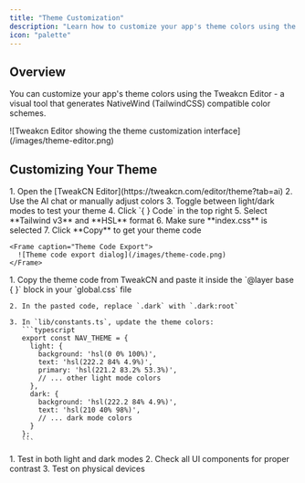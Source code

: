 ```yaml
---
title: "Theme Customization"
description: "Learn how to customize your app's theme colors using the Tweakcn visual editor"
icon: "palette"
---
```


## Overview

You can customize your app's theme colors using the Tweakcn Editor - a visual tool that generates NativeWind (TailwindCSS) compatible color schemes.

<Frame caption="Tweakcn Editor - Visual Theme Designer">
  ![Tweakcn Editor showing the theme customization interface](/images/theme-editor.png)
</Frame>

## Customizing Your Theme

<Steps>
  <Step title="Design in Tweakcn">
    1. Open the [TweakCN Editor](https://tweakcn.com/editor/theme?tab=ai)
    2. Use the AI chat or manually adjust colors
    3. Toggle between light/dark modes to test your theme
    4. Click `{ } Code` in the top right
    5. Select **Tailwind v3** and **HSL** format
    6. Make sure **index.css** is selected
    7. Click **Copy** to get your theme code

    <Frame caption="Theme Code Export">
      ![Theme code export dialog](/images/theme-code.png)
    </Frame>
  </Step>

  <Step title="Update Your Files">
    1. Copy the theme code from TweakCN and paste it inside the `@layer base { }` block in your `global.css` file
    
    2. In the pasted code, replace `.dark` with `.dark:root`

    3. In `lib/constants.ts`, update the theme colors:
       ```typescript
       export const NAV_THEME = {
         light: {
           background: 'hsl(0 0% 100%)',
           text: 'hsl(222.2 84% 4.9%)',
           primary: 'hsl(221.2 83.2% 53.3%)',
           // ... other light mode colors
         },
         dark: {
           background: 'hsl(222.2 84% 4.9%)',
           text: 'hsl(210 40% 98%)',
           // ... dark mode colors
         }
       };
       ```
  </Step>

  <Step title="Test Your Theme">
    1. Test in both light and dark modes
    2. Check all UI components for proper contrast
    3. Test on physical devices
  </Step>
</Steps>
